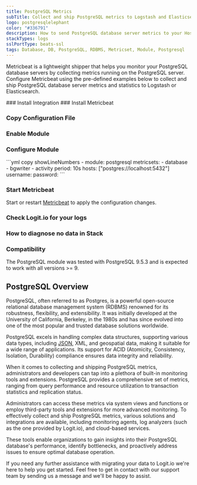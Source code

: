 ```yaml
---
title: PostgreSQL Metrics
subTitle: Collect and ship PostgreSQL metrics to Logstash and Elasticsearch
logo: postgresqlelephant
color: "#336791"
description: How to send PostgreSQL database server metrics to your Hosted ELK Logstash instance. Configure Metricbeat to send PostgreSQL server metrics to Logstash.
stackTypes: logs
sslPortType: beats-ssl
tags: Database, DB, PostgreSQL, RDBMS, Metricset, Module, Postgresql
---
```


Metricbeat is a lightweight shipper that helps you monitor 
your PostgreSQL database servers by collecting metrics running 
on the PostgreSQL server. Configure Metricbeat using the 
pre-defined examples below to collect and ship PostgreSQL database 
server metrics and statistics to Logstash or Elasticsearch.

<Steps>
  ### Install Integration
  <InstallIntegration/>
  ### Install Metricbeat

  <InstallBeat beatname="metricbeat" />

  ### Copy Configuration File

  <MetricbeatOutput />

  ### Enable Module

  <EnableMetricbeatModule module="PostgreSQL" />

  ### Configure Module

  <ConfigureMetricbeatModule module="PostgreSQL">
    ```yml copy showLineNumbers
    - module: postgresql
      metricsets:
        - database
        - bgwriter
        - activity
      period: 10s
      hosts: ["postgres://localhost:5432"]
      username:
      password:
    ```
  </ConfigureMetricbeatModule>

  ### Start Metricbeat

  Start or restart [Metricbeat](https://www.elastic.co/guide/en/beats/metricbeat/master/metricbeat-starting.html) 
  to apply the configuration changes.

  ### Check Logit.io for your logs

  <LaunchStack utmMedium="logs" utmCampaign="postgresql_metricbeat" source="metrics_postgresql" />

  ### How to diagnose no data in Stack

  <DiagnoseNoData />

  ### Compatibility

  The PostgreSQL module was tested with PostgreSQL 9.5.3 and is expected to work with all versions >= 9.
</Steps>

## PostgreSQL Overview

PostgreSQL, often referred to as Postgres, is a powerful open-source relational database management 
system (RDBMS) renowned for its robustness, flexibility, and extensibility. It was initially 
developed at the University of California, Berkeley, in the 1980s and has since evolved into one 
of the most popular and trusted database solutions worldwide. 
      
PostgreSQL excels in handling complex data structures, supporting various data types, 
including [JSON](/integrations/log-management/data-types/json), XML, and geospatial data, 
making it suitable for a wide range of applications. Its support for ACID (Atomicity, Consistency, 
Isolation, Durability) compliance ensures data integrity and reliability. 
      
When it comes to collecting and shipping PostgreSQL metrics, administrators 
and developers can tap into a plethora of built-in monitoring tools and 
extensions. PostgreSQL provides a comprehensive set of metrics, ranging from 
query performance and resource utilization to transaction statistics and replication status. 
      
Administrators can access these metrics via system views and functions or employ 
third-party tools and extensions for more advanced monitoring. To effectively 
collect and ship PostgreSQL metrics, various solutions and integrations are available, 
including monitoring agents, log analyzers (such as the one provided by Logit.io), 
and cloud-based services. 
      
These tools enable organizations to gain insights into their PostgreSQL database's 
performance, identify bottlenecks, and proactively address issues to ensure optimal database operation.
      
If you need any further assistance with migrating your data to Logit.io we're here 
to help you get started. Feel free to get in contact with our support team by 
sending us a message <IntercomButton text="via live chat" /> and we'll be happy to assist.